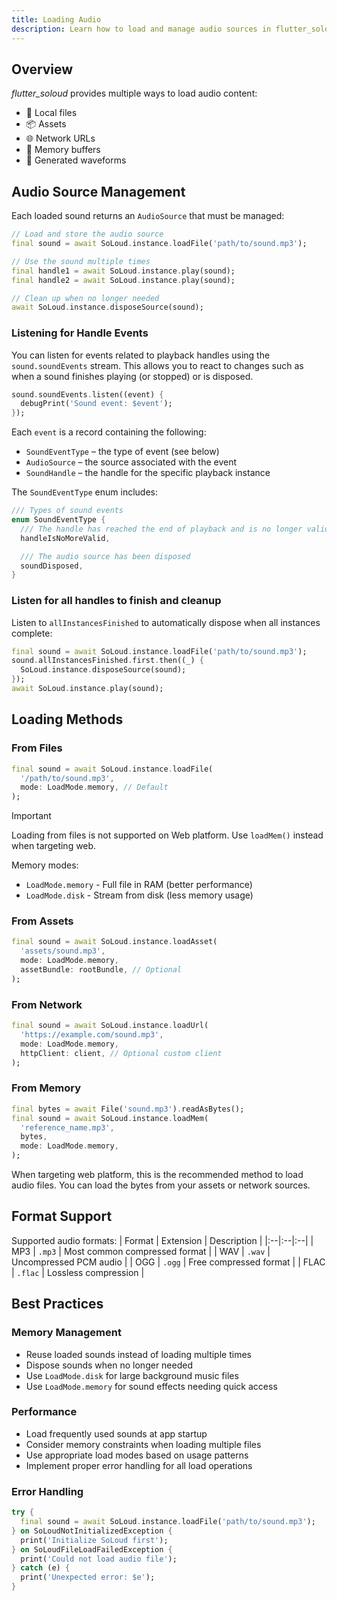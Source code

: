 ```yaml
---
title: Loading Audio
description: Learn how to load and manage audio sources in flutter_soloud
---
```


## Overview

*flutter_soloud* provides multiple ways to load audio content:
- 📂 Local files
- 📦 Assets
- 🌐 Network URLs
- 💾 Memory buffers
- 🌊 Generated waveforms

## Audio Source Management

Each loaded sound returns an `AudioSource` that must be managed:

```dart
// Load and store the audio source
final sound = await SoLoud.instance.loadFile('path/to/sound.mp3');

// Use the sound multiple times
final handle1 = await SoLoud.instance.play(sound);
final handle2 = await SoLoud.instance.play(sound);

// Clean up when no longer needed
await SoLoud.instance.disposeSource(sound);
```

### Listening for Handle Events

You can listen for events related to playback handles using the `sound.soundEvents` stream. This allows you to react to changes such as when a sound finishes playing (or stopped) or is disposed.

```dart
sound.soundEvents.listen((event) {
  debugPrint('Sound event: $event');
});
```

Each `event` is a record containing the following:
- `SoundEventType` – the type of event (see below)
- `AudioSource` – the source associated with the event
- `SoundHandle` – the handle for the specific playback instance

The `SoundEventType` enum includes:
```dart
/// Types of sound events
enum SoundEventType {
  /// The handle has reached the end of playback and is no longer valid
  handleIsNoMoreValid,

  /// The audio source has been disposed
  soundDisposed,
}
```


### Listen for all handles to finish and cleanup

Listen to `allInstancesFinished` to automatically dispose when all instances complete:

```dart
final sound = await SoLoud.instance.loadFile('path/to/sound.mp3');
sound.allInstancesFinished.first.then((_) {
  SoLoud.instance.disposeSource(sound);
});
await SoLoud.instance.play(sound);
```

## Loading Methods

### From Files

```dart
final sound = await SoLoud.instance.loadFile(
  '/path/to/sound.mp3',
  mode: LoadMode.memory, // Default
);
```

> [!IMPORTANT]  
> Loading from files is not supported on Web platform. Use `loadMem()` instead when targeting web.

Memory modes:
- `LoadMode.memory` - Full file in RAM (better performance)
- `LoadMode.disk` - Stream from disk (less memory usage)

### From Assets

```dart
final sound = await SoLoud.instance.loadAsset(
  'assets/sound.mp3',
  mode: LoadMode.memory,
  assetBundle: rootBundle, // Optional
);
```

### From Network

```dart
final sound = await SoLoud.instance.loadUrl(
  'https://example.com/sound.mp3',
  mode: LoadMode.memory,
  httpClient: client, // Optional custom client
);
```

### From Memory

```dart
final bytes = await File('sound.mp3').readAsBytes();
final sound = await SoLoud.instance.loadMem(
  'reference_name.mp3',
  bytes,
  mode: LoadMode.memory,
);
```

<Info>When targeting web platform, this is the recommended method to load audio files. You can load the bytes from your assets or network sources.</Info>

## Format Support

Supported audio formats:
| Format | Extension | Description |
|:--|:--|:--|
| MP3 | `.mp3` | Most common compressed format |
| WAV | `.wav` | Uncompressed PCM audio |
| OGG | `.ogg` | Free compressed format |
| FLAC | `.flac` | Lossless compression |

## Best Practices

### Memory Management
- Reuse loaded sounds instead of loading multiple times
- Dispose sounds when no longer needed
- Use `LoadMode.disk` for large background music files
- Use `LoadMode.memory` for sound effects needing quick access

### Performance
- Load frequently used sounds at app startup
- Consider memory constraints when loading multiple files
- Use appropriate load modes based on usage patterns
- Implement proper error handling for all load operations

### Error Handling
```dart
try {
  final sound = await SoLoud.instance.loadFile('path/to/sound.mp3');
} on SoLoudNotInitializedException {
  print('Initialize SoLoud first');
} on SoLoudFileLoadFailedException {
  print('Could not load audio file');
} catch (e) {
  print('Unexpected error: $e');
}
```

